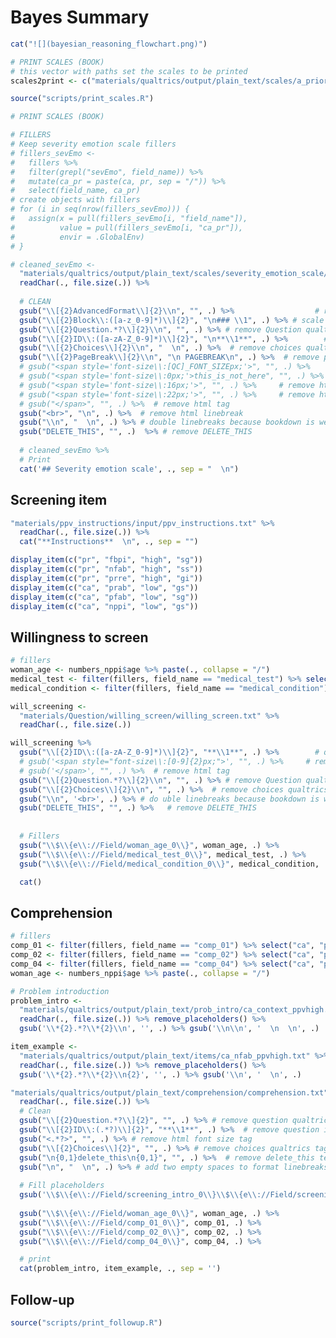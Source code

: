 # Bayes Summary

```r
cat("![](bayesian_reasoning_flowchart.png)")
```

```r
# PRINT SCALES (BOOK)
# this vector with paths set the scales to be printed
scales2print <- c("materials/qualtrics/output/plain_text/scales/a_priori_screening_belief") 

source("scripts/print_scales.R")
```

```r
# PRINT SCALES (BOOK)

# FILLERS
# Keep severity emotion scale fillers
# fillers_sevEmo <-
#   fillers %>% 
#   filter(grepl("sevEmo", field_name)) %>% 
#   mutate(ca_pr = paste(ca, pr, sep = "/")) %>% 
#   select(field_name, ca_pr)
# create objects with fillers
# for (i in seq(nrow(fillers_sevEmo))) {
#   assign(x = pull(fillers_sevEmo[i, "field_name"]), 
#          value = pull(fillers_sevEmo[i, "ca_pr"]), 
#          envir = .GlobalEnv)
# }

# cleaned_sevEmo <- 
  "materials/qualtrics/output/plain_text/scales/severity_emotion_scale/severity_emotion_scale.txt" %>% 
  readChar(., file.size(.)) %>% 
  
  # CLEAN
  gsub("\\[{2}AdvancedFormat\\]{2}\\n", "", .) %>%                  # remove advanceformat tag
  gsub("\\[{2}Block\\:([a-z_0-9]*)\\]{2}", "\n### \\1", .) %>% # scale name
  gsub("\\[{2}Question.*?\\]{2}\\n", "", .) %>% # remove Question qualtrics format 
  gsub("\\[{2}ID\\:([a-zA-Z_0-9]*)\\]{2}", "\n**\\1**", .) %>%        # question ID
  gsub("\\[{2}Choices\\]{2}\\n", "  \n", .) %>%  # remove choices qualtrics format 
  gsub("\\[{2}PageBreak\\]{2}\\n", "\n PAGEBREAK\n", .) %>%  # remove page break qualtrics format 
  # gsub("<span style='font-size\\:[QC]_FONT_SIZEpx;'>", "", .) %>%     # remove html tag
  # gsub("<span style='font-size\\:0px;'>this_is_not_here", "", .) %>%     # remove html tag
  # gsub("<span style='font-size\\:16px;'>", "", .) %>%     # remove html tag
  # gsub("<span style='font-size\\:22px;'>", "", .) %>%     # remove html tag
  # gsub("</span>", "", .) %>%  # remove html tag
  gsub("<br>", "\n", .) %>%  # remove html linebreak
  gsub("\\n", "  \n", .) %>% # double linebreaks because bookdown is weird
  gsub("DELETE_THIS", "", .)  %>% # remove DELETE_THIS
  
  # cleaned_sevEmo %>%
  # Print
  cat('## Severity emotion scale', ., sep = "  \n")

```

## Screening item

```r
"materials/ppv_instructions/input/ppv_instructions.txt" %>% 
  readChar(., file.size(.)) %>% 
  cat("**Instructions**  \n", ., sep = "")

```


```r
display_item(c("pr", "fbpi", "high", "sg"))
display_item(c("pr", "nfab", "high", "ss"))
display_item(c("pr", "prre", "high", "gi"))
display_item(c("ca", "prab", "low", "gs"))
display_item(c("ca", "pfab", "low", "sg"))
display_item(c("ca", "nppi", "low", "gs"))
```

## Willingness to screen  

```r
# fillers
woman_age <- numbers_nppi$age %>% paste(., collapse = "/")
medical_test <- filter(fillers, field_name == "medical_test") %>% select("ca", "pr") %>% paste(., collapse = "/")
medical_condition <- filter(fillers, field_name == "medical_condition") %>% select("ca", "pr") %>% paste(., collapse = "/")

will_screening <- 
  "materials/Question/willing_screen/willing_screen.txt" %>% 
  readChar(., file.size(.))

will_screening %>% 
  gsub("\\[{2}ID\\:([a-zA-Z_0-9]*)\\]{2}", "**\\1**", .) %>%        # question ID
  # gsub('<span style="font-size\\:[0-9]{2}px;">', "", .) %>%     # remove html tag
  # gsub('</span>', "", .) %>%  # remove html tag
  gsub("\\[{2}Question.*?\\]{2}\\n", "", .) %>% # remove Question qualtrics format 
  gsub("\\[{2}Choices\\]{2}\\n", "", .) %>%  # remove choices qualtrics format 
  gsub("\\n", '<br>', .) %>% # do uble linebreaks because bookdown is weird
  gsub("DELETE_THIS", "", .) %>%   # remove DELETE_THIS
  
  
  # Fillers
  gsub("\\$\\{e\\://Field/woman_age_0\\}", woman_age, .) %>%
  gsub("\\$\\{e\\://Field/medical_test_0\\}", medical_test, .) %>%
  gsub("\\$\\{e\\://Field/medical_condition_0\\}", medical_condition, .) %>%

  cat()
```

## Comprehension

```r
# fillers
comp_01 <- filter(fillers, field_name == "comp_01") %>% select("ca", "pr") %>% paste(., collapse = "/")
comp_02 <- filter(fillers, field_name == "comp_02") %>% select("ca", "pr") %>% paste(., collapse = "/")
comp_04 <- filter(fillers, field_name == "comp_04") %>% select("ca", "pr") %>% paste(., collapse = "/")
woman_age <- numbers_nppi$age %>% paste(., collapse = "/")

# Problem introduction
problem_intro <-
  "materials/qualtrics/output/plain_text/prob_intro/ca_context_ppvhigh.txt" %>% 
  readChar(., file.size(.)) %>% remove_placeholders() %>% 
  gsub('\\*{2}.*?\\*{2}\\n', '', .) %>% gsub('\\n\\n', '  \n  \n', .)

item_example <-
  "materials/qualtrics/output/plain_text/items/ca_nfab_ppvhigh.txt" %>% 
  readChar(., file.size(.)) %>% remove_placeholders() %>% 
  gsub('\\*{2}.*?\\*{2}\\n{2}', '', .) %>% gsub('\\n', '  \n', .)

"materials/qualtrics/output/plain_text/comprehension/comprehension.txt" %>% 
  readChar(., file.size(.)) %>% 
  # Clean
  gsub("\\[{2}Question.*?\\]{2}", "", .) %>% # remove question qualtrics tag
  gsub("\\[{2}ID\\:(.*?)\\]{2}", "**\\1**", .) %>%  # remove question id qualtrics tag
  gsub("<.*?>", "", .) %>% # remove html font size tag
  gsub("\\[{2}Choices\\]{2}", "", .) %>% # remove choices qualtrics tag
  gsub("\n{0,1}delete_this\n{0,1}", "", .) %>%  # remove delete_this text for empty sliders
  gsub("\n", "  \n", .) %>% # add two empty spaces to format linebreaks in markdown
  
  # Fill placeholders
  gsub('\\$\\{e\\://Field/screening_intro_0\\}\\$\\{e\\://Field/screening_item_0\\}', '', .) %>%
  
  gsub("\\$\\{e\\://Field/woman_age_0\\}", woman_age, .) %>% 
  gsub("\\$\\{e\\://Field/comp_01_0\\}", comp_01, .) %>% 
  gsub("\\$\\{e\\://Field/comp_02_0\\}", comp_02, .) %>% 
  gsub("\\$\\{e\\://Field/comp_04_0\\}", comp_04, .) %>% 

  # print
  cat(problem_intro, item_example, ., sep = '')


```

## Follow-up
```r
source("scripts/print_followup.R")
```
